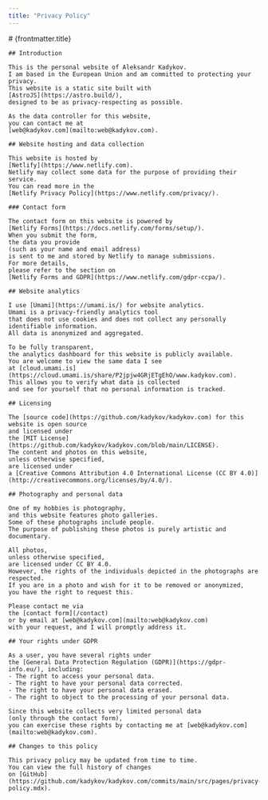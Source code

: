 ```yaml
---
title: "Privacy Policy"
---
```



<BaseLayout pageTitle={frontmatter.title}>
  <div class="prose mx-auto my-10 w-11/12 sm:w-5/6">
    # {frontmatter.title}

    ## Introduction

    This is the personal website of Aleksandr Kadykov.
    I am based in the European Union and am committed to protecting your privacy.
    This website is a static site built with
    [AstroJS](https://astro.build/),
    designed to be as privacy-respecting as possible.

    As the data controller for this website,
    you can contact me at
    [web@kadykov.com](mailto:web@kadykov.com).

    ## Website hosting and data collection

    This website is hosted by
    [Netlify](https://www.netlify.com).
    Netlify may collect some data for the purpose of providing their service.
    You can read more in the
    [Netlify Privacy Policy](https://www.netlify.com/privacy/).

    ### Contact form

    The contact form on this website is powered by
    [Netlify Forms](https://docs.netlify.com/forms/setup/).
    When you submit the form,
    the data you provide
    (such as your name and email address)
    is sent to me and stored by Netlify to manage submissions.
    For more details,
    please refer to the section on
    [Netlify Forms and GDPR](https://www.netlify.com/gdpr-ccpa/).

    ## Website analytics

    I use [Umami](https://umami.is/) for website analytics.
    Umami is a privacy-friendly analytics tool
    that does not use cookies and does not collect any personally identifiable information.
    All data is anonymized and aggregated.

    To be fully transparent,
    the analytics dashboard for this website is publicly available.
    You are welcome to view the same data I see
    at [cloud.umami.is](https://cloud.umami.is/share/P2jpjw4GRjETgEhO/www.kadykov.com).
    This allows you to verify what data is collected
    and see for yourself that no personal information is tracked.

    ## Licensing

    The [source code](https://github.com/kadykov/kadykov.com) for this website is open source
    and licensed under
    the [MIT License](https://github.com/kadykov/kadykov.com/blob/main/LICENSE).
    The content and photos on this website,
    unless otherwise specified,
    are licensed under
    a [Creative Commons Attribution 4.0 International License (CC BY 4.0)](http://creativecommons.org/licenses/by/4.0/).

    ## Photography and personal data

    One of my hobbies is photography,
    and this website features photo galleries.
    Some of these photographs include people.
    The purpose of publishing these photos is purely artistic and documentary.

    All photos,
    unless otherwise specified,
    are licensed under CC BY 4.0.
    However, the rights of the individuals depicted in the photographs are respected.
    If you are in a photo and wish for it to be removed or anonymized,
    you have the right to request this.

    Please contact me via
    the [contact form](/contact)
    or by email at [web@kadykov.com](mailto:web@kadykov.com)
    with your request, and I will promptly address it.

    ## Your rights under GDPR

    As a user, you have several rights under
    the [General Data Protection Regulation (GDPR)](https://gdpr-info.eu/), including:
    - The right to access your personal data.
    - The right to have your personal data corrected.
    - The right to have your personal data erased.
    - The right to object to the processing of your personal data.

    Since this website collects very limited personal data
    (only through the contact form),
    you can exercise these rights by contacting me at [web@kadykov.com](mailto:web@kadykov.com).

    ## Changes to this policy

    This privacy policy may be updated from time to time.
    You can view the full history of changes
    on [GitHub](https://github.com/kadykov/kadykov.com/commits/main/src/pages/privacy-policy.mdx).

  </div>
</BaseLayout>
